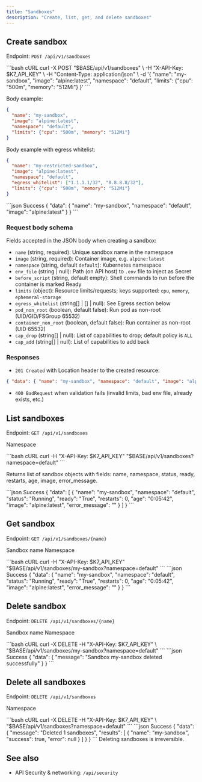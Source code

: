 ```yaml
---
title: "Sandboxes"
description: "Create, list, get, and delete sandboxes"
---
```


## Create sandbox

Endpoint: `POST /api/v1/sandboxes`

<RequestExample>
```bash cURL
curl -X POST "$BASE/api/v1/sandboxes" \
  -H "X-API-Key: $K7_API_KEY" \
  -H "Content-Type: application/json" \
  -d '{
    "name": "my-sandbox",
    "image": "alpine:latest",
    "namespace": "default",
    "limits": {"cpu": "500m", "memory": "512Mi"}
  }'
```
</RequestExample>

Body example:

```json
{
  "name": "my-sandbox",
  "image": "alpine:latest",
  "namespace": "default",
  "limits": {"cpu": "500m", "memory": "512Mi"}
}
```

Body example with egress whitelist:

```json
{
  "name": "my-restricted-sandbox",
  "image": "alpine:latest",
  "namespace": "default",
  "egress_whitelist": ["1.1.1.1/32", "8.8.8.8/32"],
  "limits": {"cpu": "500m", "memory": "512Mi"}
}
```

<ResponseExample>
```json Success
{
  "data": {
    "name": "my-sandbox",
    "namespace": "default",
    "image": "alpine:latest"
  }
}
```
</ResponseExample>

### Request body schema

Fields accepted in the JSON body when creating a sandbox:

- `name` (string, required): Unique sandbox name in the namespace
- `image` (string, required): Container image, e.g. `alpine:latest`
- `namespace` (string, default `default`): Kubernetes namespace
- `env_file` (string | null): Path (on API host) to `.env` file to inject as Secret
- `before_script` (string, default empty): Shell commands to run before the container is marked Ready
- `limits` (object): Resource limits/requests; keys supported: `cpu`, `memory`, `ephemeral-storage`
- `egress_whitelist` (string[] | [] | null): See Egress section below
- `pod_non_root` (boolean, default false): Run pod as non-root (UID/GID/FSGroup 65532)
- `container_non_root` (boolean, default false): Run container as non-root (UID 65532)
- `cap_drop` (string[] | null): List of capabilities to drop; default policy is `ALL`
- `cap_add` (string[] | null): List of capabilities to add back

### Responses

- `201 Created` with Location header to the created resource:

```json
{ "data": { "name": "my-sandbox", "namespace": "default", "image": "alpine:latest" } }
```

- `400 BadRequest` when validation fails (invalid limits, bad env file, already exists, etc.)


## List sandboxes

Endpoint: `GET /api/v1/sandboxes`

<ParamField query="namespace" type="string" default="default">Namespace</ParamField>

<RequestExample>
```bash cURL
curl -H "X-API-Key: $K7_API_KEY" "$BASE/api/v1/sandboxes?namespace=default"
```
</RequestExample>

Returns list of sandbox objects with fields: name, namespace, status, ready, restarts, age, image, error_message.

<ResponseExample>
```json Success
{
  "data": [
    {
      "name": "my-sandbox",
      "namespace": "default",
      "status": "Running",
      "ready": "True",
      "restarts": 0,
      "age": "0:05:42",
      "image": "alpine:latest",
      "error_message": ""
    }
  ]
}
```
</ResponseExample>

## Get sandbox

Endpoint: `GET /api/v1/sandboxes/{name}`

<ParamField path="name" type="string" required>Sandbox name</ParamField>
<ParamField query="namespace" type="string" default="default">Namespace</ParamField>

<RequestExample>
```bash cURL
curl -H "X-API-Key: $K7_API_KEY" "$BASE/api/v1/sandboxes/my-sandbox?namespace=default"
```
</RequestExample>

<ResponseExample>
```json Success
{
  "data": {
    "name": "my-sandbox",
    "namespace": "default",
    "status": "Running",
    "ready": "True",
    "restarts": 0,
    "age": "0:05:42",
    "image": "alpine:latest",
    "error_message": ""
  }
}
```
</ResponseExample>

## Delete sandbox

Endpoint: `DELETE /api/v1/sandboxes/{name}`

<ParamField path="name" type="string" required>Sandbox name</ParamField>
<ParamField query="namespace" type="string" default="default">Namespace</ParamField>

<RequestExample>
```bash cURL
curl -X DELETE -H "X-API-Key: $K7_API_KEY" \
  "$BASE/api/v1/sandboxes/my-sandbox?namespace=default"
```
</RequestExample>

<ResponseExample>
```json Success
{ "data": { "message": "Sandbox my-sandbox deleted successfully" } }
```
</ResponseExample>

## Delete all sandboxes

Endpoint: `DELETE /api/v1/sandboxes`

<ParamField query="namespace" type="string" default="default">Namespace</ParamField>

<RequestExample>
```bash cURL
curl -X DELETE -H "X-API-Key: $K7_API_KEY" \
  "$BASE/api/v1/sandboxes?namespace=default"
```
</RequestExample>

<ResponseExample>
```json Success
{
  "data": {
    "message": "Deleted 1 sandboxes",
    "results": [ { "name": "my-sandbox", "success": true, "error": null } ]
  }
}
```
</ResponseExample>

<Warning>
Deleting sandboxes is irreversible.
</Warning>

## See also

- API Security & networking: `/api/security`


